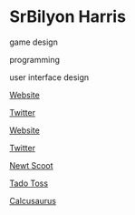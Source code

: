 # SrBilyon Harris

<Skills>

game design

programming

user interface design

</Skills>

<Personal>

[Website](http://www.srbilyon.com)

[Twitter](https://twitter.com/srbharris)

</Personal>

<Business>

[Website](http://stormynights.xyz)

[Twitter](https://twitter.com/StormyNightsLLC)

</Business>



<Games>

[Newt Scoot](http://ludumdare.com/compo/ludum-dare-32/?action=preview&uid=23642)

[Tado Toss](http://www.indiedb.com/games/tado-toss)

[Calcusaurus](https://play.google.com/store/apps/details?id=com.StormyNightsLLC.Calcusaurus&hl=en)

</Games>
